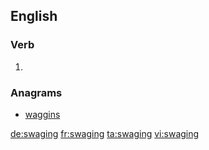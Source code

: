 ==English==

===Verb===
{{head|en}}

# {{present participle of|swage|lang=en}}

===Anagrams===
* [[waggins#English|waggins]]

[[de:swaging]]
[[fr:swaging]]
[[ta:swaging]]
[[vi:swaging]]